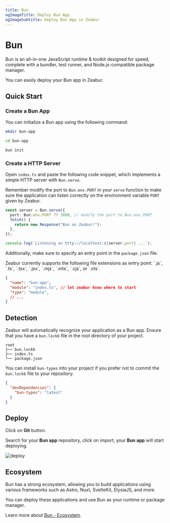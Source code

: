 ```yaml
---
title: Bun
ogImageTitle: Deploy Bun App
ogImageSubtitle: Deploy Bun App in Zeabur
---
```



<WorkingInProgress />

# Bun

Bun is an all-in-one JavaScript runtime & toolkit designed for speed, complete with a bundler, test runner, and Node.js-compatible package manager.

You can easily deploy your Bun app in Zeabur.

## Quick Start

### Create a Bun App

You can initialize a Bun app using the following command:

```bash
mkdir bun-app

cd bun-app

bun init
```

### Create a HTTP Server

Open `index.ts` and paste the following code snippet, which implements a simple HTTP server with `Bun.serve`.

Remember modify the port to `Bun.env.PORT` in your `serve` function to make sure the application can listen correctly on the environment variable `PORT` given by Zeabur.

```typescript filename="index.ts" {2}
const server = Bun.serve({
  port: Bun.env.PORT ?? 3000, // modify the port to Bun.env.PORT
  fetch() {
    return new Response("Bun on Zeabur!");
  },
});

console.log(`Listening on http://localhost:${server.port} ...`);
```

Additionally, make sure to specify an entry point in the `package.json` file.

<Callout type="info">
 Zeabur currently supports the following file extensions as entry point: `.js`, `.ts`, `.tsx`, `.jsx`, `.mjs`, `.mts`, `.cjs`, or `.cts`.
 </Callout>

```json filename="package.json" {3}
{
  "name": "bun-app",
  "module": "index.ts", // let zeabur know where to start
  "type": "module",
  // ...
}
```

## Detection

Zeabur will automatically recognize your application as a Bun app. Ensure that you have a `bun.lockb` file in the root directory of your project.

```plainc {2}
root
├── bun.lockb
├── index.ts
└── package.json
```

You can install `bun-types` into your project if you prefer not to commit the `bun.lockb` file to your repository.

```json filename="package.json" {3}
{
  "devDependencies": {
    "bun-types": "latest"
  }
}
```

## Deploy

Click on **Git** button.

Search for your **Bun app** repository, click on import, your **Bun app** will start deploying.

![deploy](/deploy/common/select-service.en-US.png)

## Ecosystem

Bun has a strong ecosystem, allowing you to build applications using various frameworks such as Astro, Nuxt, SvelteKit, ElysiaJS, and more.

You can deploy these applications and use Bun as your runtime or package manager.

Learn more about [Bun - Ecosystem](https://bun.sh/guides/ecosystem).
